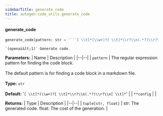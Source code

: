 ```yaml
---
sidebarTitle: generate_code
title: autogen.code_utils.generate_code
---
```


<code class="doc-symbol doc-symbol-heading doc-symbol-function"></code>
#### generate_code
<a href="#autogen.code_utils..generate_code" class="headerlink" title="Permanent link"></a>

```python
generate_code(pattern: str = '```[ \\t]*(\\w+)?[ \\t]*\\r?\\n(.*?)\\r?\\n[ \\t]*```', **config) -> tuple[str, float]
```

    `(openai&lt;1)` Generate code.

<b>Parameters:</b>
| Name | Description |
|--|--|
| `pattern` | The regular expression pattern for finding the code block.<br/><br/>The default pattern is for finding a code block in a markdown file.<br/><br/>**Type:** `str`<br/><br/>**Default:** '```[ \\t]*(\\w+)?[ \\t]*\\r?\\n(.*?)\\r?\\n[ \\t]*```' |
| `**config` |  |

<b>Returns:</b>
| Type | Description |
|--|--|
| `tuple[str, float]` | str: The generated code. float: The cost of the generation. |

<br />